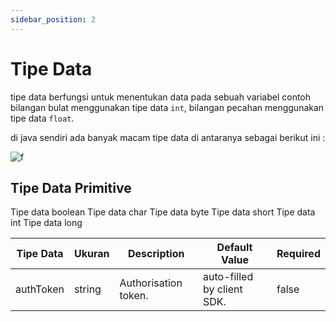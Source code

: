 ```yaml
---
sidebar_position: 2
---
```


# Tipe Data

tipe data berfungsi untuk menentukan data pada sebuah variabel contoh bilangan bulat menggunakan tipe data `int`, bilangan pecahan menggunakan tipe data `float`.

di java sendiri ada banyak macam tipe data di antaranya sebagai berikut ini : 

![f](/img/materi/tipedata-java.png)

## Tipe Data Primitive

<Tabs>
  <TabItem value="boolean" label="boolean" default>
    Tipe data boolean
  </TabItem>
  <TabItem value="char" label="char">
    Tipe data char
  </TabItem>
  <TabItem value="byte" label="byte">
    Tipe data byte
  </TabItem>
  <TabItem value="short" label="short">
    Tipe data short
  </TabItem>
  <TabItem value="int" label="int">
    Tipe data int
  </TabItem>
  <TabItem value="long" label="long">
    Tipe data long
  </TabItem>
</Tabs>

| **Tipe Data** | **Ukuran** | **Description**                                      | **Default Value**          | **Required** |
| ------------- | ---------- | ---------------------------------------------------- | -------------------------- | ------------ |
| authToken     | string     | Authorisation token.                                 | auto-filled by client SDK. | false        |